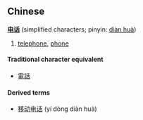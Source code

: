 ==Chinese==
'''[[电]][[话]]''' (simplified characters; pinyin: [[diàn huà]])

# [[telephone]], [[phone]]

====Traditional character equivalent====
*[[電話]]

====Derived terms====
*[[移动电话]] (yí dòng diàn huà)